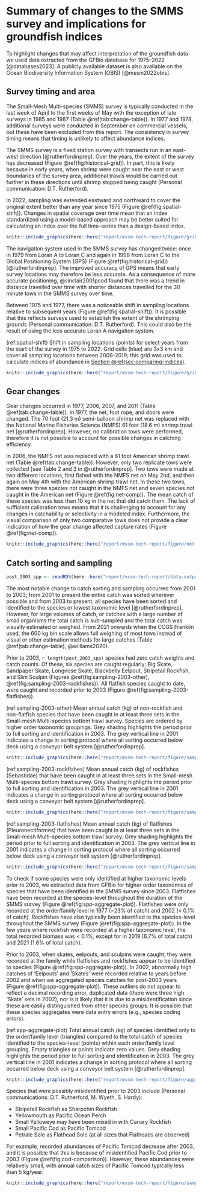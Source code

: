 # Summary of changes to the SMMS survey and implications for groundfish indices {#sec:summary-of-changes}

To highlight changes that may affect interpretation of the groundfish data we used data extracted from the GFBio database for 1975--2022 [@databases2023].
A publicly available dataset is also available on the Ocean Biodiversity Information System (OBIS) [@mssm2022obis].

## Survey timing and area

The Small-Mesh Multi-species (SMMS) survey is typically conducted in the last week of April to the first weeks of May with the exception of late surveys in 1985 and 1987 (Table \@ref(tab:change-table)).
In 1977 and 1978, additional surveys were conducted in September on commercial vessels, but these have been excluded from this report.
The consistency in survey timing means that timing is unlikely to affect abundance indices. 

The SMMS survey is a fixed station survey with transects run in an east-west direction [@rutherfordinprep].
Over the years, the extent of the survey has decreased (Figure \@ref(fig:historical-grid)).
In part, this is likely because in early years, when shrimp were caught near the east or west boundaries of the survey area, additional trawls would be carried out further in these directions until shrimp stopped being caught (Personal communication: D.T. Rutherford).

In 2022, sampling was extended eastward and northward to cover the original extent better than any year since 1975 (Figure \@ref(fig:spatial-shift)).
Changes in spatial coverage over time mean that an index standardized using a model-based approach may be better suited for calculating an index over the full time-series than a design-based index.

```r

knitr::include_graphics(here::here("report/mssm-tech-report/figure/grid-historical-nav-changes_no-points.png"), dpi = NA)

```

The navigation system used in the SMMS survey has changed twice: once in 1979 from Loran A to Loran C and again in 1998 from Loran C to the Global Positioning System (GPS) (Figure \@ref(fig:historical-grid)) [@rutherfordinprep].
The improved accuracy of GPS means that early survey locations may therefore be less accurate.
As a consequence of more accurate positioning, @sinclair2001pcod found that there was a trend in distance travelled over time with shorter distances travelled for the 30 minute tows in the SMMS survey over time.

Between 1975 and 1977, there was a noticeable shift in sampling locations relative to subsequent years (Figure \@ref(fig:spatial-shift)).
It is possible that this reflects surveys used to establish the extent of the shrimping grounds (Personal communication: D.T. Rutherford). 
This could also be the result of using the less accurate Loran A navigation system.

<!-- caption -->
(ref:spatial-shift) Shift in sampling locations (points) for select years from the start of the survey in 1975 to 2022. Grid cells (blue) are 3x3 km and cover all sampling locations between 2009-2019; this grid was used to calculate indices of abundance in [Section \@ref(sec:comparing-indices)](#sec:comparing-indices).

```r
knitr::include_graphics(here::here("report/mssm-tech-report/figure/grid-spatial-sampling-changes.png"), dpi = NA)
```

## Gear changes

Gear changes occurred in 1977, 2006, 2007, and 2011 (Table \@ref(tab:change-table)).
In 1977, the net, foot rope, and doors were changed.
The 70 foot (21.3 m) semi-balloon shrimp net was replaced with the National Marine Fisheries Science (NMFS) 61 foot (18.6 m) shrimp trawl net [@rutherfordinprep].
However, no calibration tows were performed, therefore it is not possible to 
account for possible changes in catching efficiency.

In 2006, the NMFS net was replaced with a 61 foot American shrimp trawl net (Table \@ref(tab:change-table)).
However, only two replicate tows were collected [see Table 2 and 3 in @rutherfordinprep].
Two tows were made at two different locations, first fished with the NMFS net on May 2nd, and then again on May 4th with the American shrimp trawl net.
In these two tows, there were three species not caught in the NMFS net and seven species not caught in the American net (Figure \@ref(fig:net-comp)).
The mean catch of these species was less than 10 kg in the net that did catch them.
The lack of sufficient calibration tows means that it is challenging to account for any changes in catchability or selectivity in a modeled index. 
Furthermore, the visual comparison of only two comparative tows does not provide a clear indication of how the gear change affected capture rates (Figure \@ref(fig:net-comp)).

```r
knitr::include_graphics(here::here("report/mssm-tech-report/figure/net-comp.png"), dpi = NA)
```

## Catch sorting and sampling

```r
post_2003_spp <- readRDS(here::here("report/mssm-tech-report/data-outputs/post-2003-spp.rds"))
```

The most notable change to catch sorting and sampling occurred from 2001 to 2003; from 2001 to present the entire catch was sorted wherever possible and from 2003 to present, all species have been sorted and identified to the species or lowest taxonomic level [@rutherfordinprep].
However, for large volumes of catch, or catches with a large number of small organisms the total catch is sub-sampled and the total catch was visually estimated or weighed.
From 2021 onwards when the CCGS Franklin used, the 600 kg bin scale allows full weighing of most tows instead of visual or other estimation methods for large catches (Table \@ref(tab:change-table); @williams2020).

Prior to 2003, `r length(post_2003_spp)` species had zero catch weights and catch counts.
Of these, six species are caught regularly: Big Skate, Sandpaper Skate, Longnose Skate, Blackbelly Eelpout, Stripetail Rockfish, and Slim Sculpin (Figures \@ref(fig:sampling-2003-other), \@ref(fig:sampling-2003-rockfishes)).
All flatfish species caught to date, were caught and recorded prior to 2003 (Figure \@ref(fig:sampling-2003-flatfishes)).

<!-- caption -->
(ref:sampling-2003-other) Mean annual catch (kg) of non-rockfish and non-flatfish species that have been caught in at least three sets in the Small-mesh Multi-species bottom trawl survey. Species are ordered by higher order taxonomic groupings. Grey shading highlights the period prior to full sorting and identification in 2003. The grey vertical line in 2001 indicates a change in sorting protocol where all sorting occurred below deck using a conveyor belt system [@rutherfordinprep].

```r
knitr::include_graphics(here::here("report/mssm-tech-report/figure/sampling-2003-other.png"), dpi = NA)
```

 <!-- caption -->
(ref:sampling-2003-rockfishes) Mean annual catch (kg) of rockfishes (Sebastidae) that have been caught in at least three sets in the Small-mesh Multi-species bottom trawl survey. Grey shading highlights the period prior to full sorting and identification in 2003. The grey vertical line in 2001 indicates a change in sorting protocol where all sorting occurred below deck using a conveyor belt system [@rutherfordinprep].

```r
knitr::include_graphics(here::here("report/mssm-tech-report/figure/sampling-2003-rockfishes.png"), dpi = NA)
```


<!-- caption -->
(ref:sampling-2003-flatfishes) Mean annual catch (kg) of flatfishes (Pleuronectiformes) that have been caught in at least three sets in the Small-mesh Multi-species bottom trawl survey. Grey shading highlights the period prior to full sorting and identification in 2003. The grey vertical line in 2001 indicates a change in sorting protocol where all sorting occurred below deck using a conveyor belt system [@rutherfordinprep].

```r
knitr::include_graphics(here::here("report/mssm-tech-report/figure/sampling-2003-flatfishes.png"), dpi = NA)
```

To check if some species were only identified at higher taxonomic levels prior to 2003, we extracted data from GFBio for higher order taxonomies of species that have been identified in the SMMS survey since 2003.
Flatfishes have been recorded at the species-level throughout the duration of the SMMS survey (Figure \@ref(fig:spp-aggregate-plot)). 
Flatfishes were only recorded at the order/family level in 1977 (~23\% of catch) and 2002 (< 0.1\% of catch). 
Rockfishes have also typically been identified to the species-level throughout the SMMS survey (Figure \@ref(fig:spp-aggregate-plot)). 
In the few years where rockfish were recorded at a higher taxonomic level, the total recorded biomass was < 0.1\%, except for in 2019 (6.7\% of total catch) and 2021 (1.6% of total catch). 

Prior to 2003, when skates, eelpouts, and sculpins were caught, they were recorded at the family while flatfishes and rockfishes appear to be identified to species (Figure \@ref(fig:spp-aggregate-plot)).
In 2002, abnormally high catches of 'Eelpouts' and 'Skates' were recorded relative to years before 2002 and when we aggregated species catches for post-2003 years (Figure \@ref(fig:spp-aggregate-plot)).
These outliers do not appear to reflect a decimal recording error, duplicated data (there were three high 'Skate' sets in 2002), nor is it likely that it is due to a misidentification since these are easily distinguished from other species groups.
It is possible that these species aggregates were data entry errors (e.g., species coding errors).

\clearpage
\blandscape

<!-- caption -->
(ref:spp-aggregate-plot) Total annual catch (kg) of species identified only to the order/family level (triangles) compared to the total catch of species identified to the species-level (points) within each order/family level grouping. Empty triangles or points indicate zero values. Grey shading highlights the period prior to full sorting and identification in 2003. The grey vertical line in 2001 indicates a change in sorting protocol where all sorting occurred below deck using a conveyor belt system [@rutherfordinprep].

```r
knitr::include_graphics(here::here("report/mssm-tech-report/figure/aggregated-id-level-plot.png"), dpi = NA)
```

\elandscape
\clearpage

Species that were possibly misidentified prior to 2003 include (Personal communications: D.T. Rutherford, M. Wyeth, S. Hardy):

- Stripetail Rockfish as Sharpchin Rockfish
- Yellowmouth as Pacific Ocean Perch
- Small Yelloweye may have been mixed in with Canary Rockfish
- Small Pacific Cod as Pacific Tomcod
- Petrale Sole as Flathead Sole (at all sizes that Flatheads are observed)

For example, recorded abundances of Pacific Tomcod decrease after 2003, and it is possible that this is because of misidentified Pacific Cod prior to 2003 (Figure \@ref(fig:cod-comparison)).
However, these abundances were relatively small, with annual catch sizes of Pacific Tomcod typically less than 5 kg/year.

```r
knitr::include_graphics(here::here("report/mssm-tech-report/figure/sampling-cod.png"), dpi = NA)
```

\clearpage

